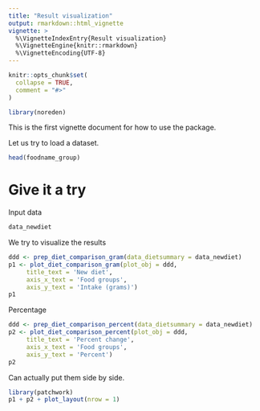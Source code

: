 ```yaml
---
title: "Result visualization"
output: rmarkdown::html_vignette
vignette: >
  %\VignetteIndexEntry{Result visualization}
  %\VignetteEngine{knitr::rmarkdown}
  %\VignetteEncoding{UTF-8}
---
```


```r
knitr::opts_chunk$set(
  collapse = TRUE,
  comment = "#>"
)
```

```r
library(noreden)
```

This is the first vignette document for how to use the package. 

Let us try to load a dataset.

```r
head(foodname_group)
```


# Give it a try 

Input data

```r
data_newdiet
```

We try to visualize the results

```r
ddd <- prep_diet_comparison_gram(data_dietsummary = data_newdiet)
p1 <- plot_diet_comparison_gram(plot_obj = ddd,
     title_text = 'New diet',
     axis_x_text = 'Food groups',
     axis_y_text = 'Intake (grams)')
p1
```

Percentage 

```r
ddd <- prep_diet_comparison_percent(data_dietsummary = data_newdiet)
p2 <- plot_diet_comparison_percent(plot_obj = ddd,
     title_text = 'Percent change',
     axis_x_text = 'Food groups',
     axis_y_text = 'Percent')
p2
```


Can actually put them side by side.

```r
library(patchwork)
p1 + p2 + plot_layout(nrow = 1)
```



